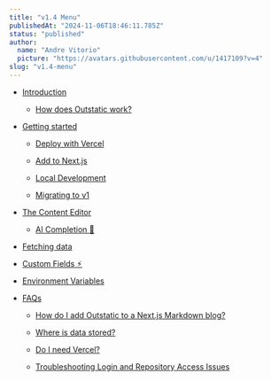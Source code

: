 ```yaml
---
title: "v1.4 Menu"
publishedAt: "2024-11-06T18:46:11.785Z"
status: "published"
author:
  name: "Andre Vitorio"
  picture: "https://avatars.githubusercontent.com/u/1417109?v=4"
slug: "v1.4-menu"
---
```


- [Introduction](/introduction)

  - [How does Outstatic work?](/introduction#how-does-outstatic-work)

- [Getting started](/getting-started)

  - [Deploy with Vercel](/getting-started/deploy-a-starter-outstatic-website-on-vercel)

  - [Add to Next.js](/getting-started#adding-outstatic-to-a-nextjs-website)

  - [Local Development](/local-development)

  - [Migrating to v1](/migrating-to-v1)

- [The Content Editor](/the-content-editor)

  - [AI Completion 🤖](/the-content-editor#ai-completion)

- [Fetching data](/fetching-data)

- [Custom Fields ⚡︎](/custom-fields)

- [Environment Variables](/environment-variables)

- [FAQs](/faqs)

  - [How do I add Outstatic to a Next.js Markdown blog?](/faqs#i-already-have-a-nextjs-markdown-blog-how-do-i-start-using-outstatic)

  - [Where is data stored?](/faqs#where-is-the-data-stored)

  - [Do I need Vercel?](/faqs#can-i-host-my-outstatic-website-on-a-provider-other-than-vercel)

  - [Troubleshooting Login and Repository Access Issues](/faqs#troubleshooting-login-and-repository-access-issues)